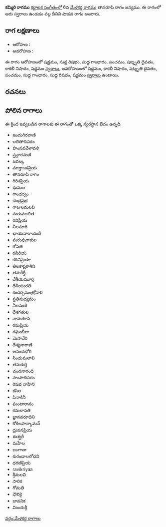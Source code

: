 {{Infobox ragam
	| name          	= కమ్మిరి
	| synonym	    	= 
	| mela          	= 
	| chakra        	= 
	| janaka        	= 
	| type          	= శాడవ
	| arohanam      	= {{svaraC|S|R1|G1|P|D3|N3|S'}} 
	| avarohanam    	= {{svaraC|S'|N3|D3|P|G1|R1|S}}
	| jeeva         	=
	| chhaya        	=
	| nyasa         	=
	| vishesha      	= 
	| equivalent  		= 
}}
{{కర్ణాటక సంగీత రాగాలు}}
'''కమ్మిరి రాగము''' [[కర్ణాటక సంగీతం]]లో 6వ [[మేళకర్త రాగము]] తానరూపి రాగం జన్యము.  ఈ రాగంలో ఆరు స్వరాలు ఉండడం వల్ల దీనిని షాడవ రాగం అంటారు.


==రాగ లక్షణాలు==


* ఆరోహణ : {{svaraC|S|R1|G1|P|D3|N3|S'}} 
* అవరోహణ : {{svaraC|S'|N3|D3|P|G1|R1|S}}

ఈ రాగం ఆరోహణంలో షడ్జమం, సుద్ద రిషభం, సుద్ద గాంధారం, పంచమం, షట్శృతి దైవతం, కాకలీ నిషాదం, షడ్జమం [[స్వరాలు]], అవరోహణంలో షడ్జమం, కాకలీ నిషాదం, షట్శృతి దైవతం, పంచమం, సుద్ద గాంధారం, సుద్ద రిషభం, షడ్జమం [[స్వరాలు]] ఉంటాయి.

==రచనలు==



==పోలిన రాగాలు==
ఈ క్రింద ఇవ్వబడిన రాగాలకు ఈ రాగంతో ఒక్క స్వరస్థాన భేదం ఉన్నది.
* ఇందుగిరవాణి
* లలితాదిపరం
* హంసవవేళావళి
* ష్రన్గారమణి
* జవల్క
* మార్తాండప్రియ
* తానరూపి రాగం
* గిరిశప్రియ
* ధుమల
* గాంధర్వం
* చంద్రప్రభ
* గాజులమలవి
* మరువలలిత
* రవిప్రియ
* నీలసూరి
* ఛాయనారాయణి
* మరువుగాకుల
* గోపతి
* రవిరియ
* కరినిప్రియా
* తిలకాప్రకాశిని
* తనుకీర్తీ
* దేశీయమూర్తి
* దేశీయురతి
* కందర్పమంత్రోహరి
* ప్రతిమధ్యమం
* నీలమణి
* దేశగతుల
* నామరూపి
* రఘప్రియ
* రఘులీలా
* మెసావేరి
* దేశ్యనారాణి
* ఆనందభోగి
* సింధుమలావి
* తనుకుర్తి
* చందనాగంధి
* హంసాదిపరం
* రిషభ వాహిని
* కపిల
* పినాకినీ
* ఘంటారావం
* కమలాపతి
* జ్ఞానవరూధిని
* కోకిలపాన్కామన్
* ద్రువనప్రియ
* ఈశ్వరీ
* మహేల
* జంగానా
* కురండాలలోచని
* ధరణిప్రియ
* ravikriyaa
* శ్రీమలవి
* సారిక
* గోమతి
* ధౌలికై
* జావనిక
* విజయశ్రీ



[[వర్గం:మేళకర్త రాగాలు]]